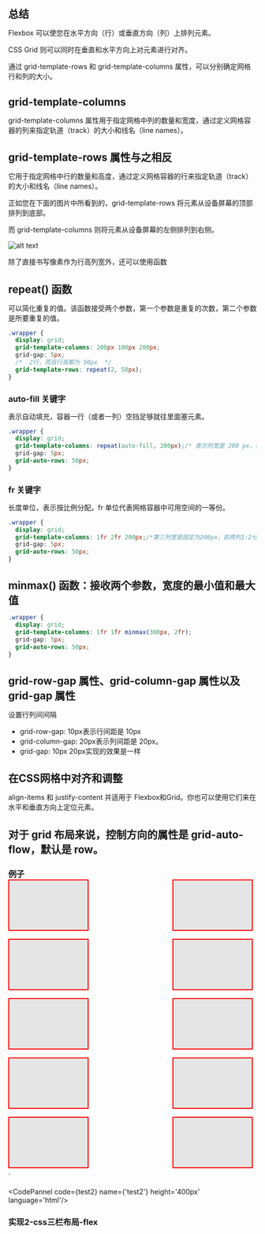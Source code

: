 
## 总结
Flexbox 可以使您在水平方向（行）或垂直方向（列）上排列元素。

CSS Grid 则可以同时在垂直和水平方向上对元素进行对齐。

通过 grid-template-rows 和 grid-template-columns 属性，可以分别确定网格行和列的大小。

## grid-template-columns
grid-template-columns 属性用于指定网格中列的数量和宽度，通过定义网格容器的列来指定轨道（track）的大小和线名（line names）。


## grid-template-rows 属性与之相反
它用于指定网格中行的数量和高度，通过定义网格容器的行来指定轨道（track）的大小和线名（line names）。

正如您在下面的图片中所看到的，grid-template-rows 将元素从设备屏幕的顶部排列到底部。

而 grid-template-columns 则将元素从设备屏幕的左侧排列到右侧。

![alt text](imgs/grid1.png)


除了直接书写像素作为行高列宽外，还可以使用函数

## repeat() 函数
可以简化重复的值。该函数接受两个参数，第一个参数是重复的次数，第二个参数是所要重复的值。
```css
.wrapper {
  display: grid;
  grid-template-columns: 200px 100px 200px;
  grid-gap: 5px;
  /*  2行，而且行高都为 50px  */
  grid-template-rows: repeat(2, 50px);
}
```

### auto-fill 关键字
表示自动填充，容器一行（或者一列）空挡足够就往里面塞元素。
```css
.wrapper {
  display: grid;
  grid-template-columns: repeat(auto-fill, 200px);/* 表示列宽是 200 px，但列的数量是不固定的，只要浏览器能够容纳得下，就可以放置元素 */
  grid-gap: 5px;
  grid-auto-rows: 50px;
}
```

### fr 关键字
长度单位，表示按比例分配。fr 单位代表网格容器中可用空间的一等份。
```css
.wrapper {
  display: grid;
  grid-template-columns: 1fr 2fr 200px;/*第三列宽是固定为200px，前两列1:2分配*/
  grid-gap: 5px;
  grid-auto-rows: 50px;
}
```

## minmax() 函数：接收两个参数，宽度的最小值和最大值
```css
.wrapper {
  display: grid;
  grid-template-columns: 1fr 1fr minmax(300px, 2fr);
  grid-gap: 5px;
  grid-auto-rows: 50px;
}
```

## grid-row-gap 属性、grid-column-gap 属性以及 grid-gap 属性
设置行列间间隔
* grid-row-gap: 10px表示行间距是 10px
* grid-column-gap: 20px表示列间距是 20px。
* grid-gap: 10px 20px实现的效果是一样


## 在CSS网格中对齐和调整
align-items 和 justify-content 并适用于 Flexbox和Grid。你也可以使用它们来在水平和垂直方向上定位元素。

## 对于 grid 布局来说，控制方向的属性是 grid-auto-flow，默认是 row。


### 例子
<!DOCTYPE html>
<html lang="en">

<head>
    <meta charset="UTF-8">
    <meta http-equiv="X-UA-Compatible" content="IE=edge">
    <meta name="viewport" content="width=device-width,initial-scale=1.0">
    <title>三栏布局</title>
    <style>
      .wrapper {
        margin: 60px;
        display: grid;
        grid-gap: 20px; /*行列间距*/
        
        grid-template-rows: 100px 200px; /*  定义行 声明每一行的高度  */
        grid-template-columns: repeat(3, 200px); /*定义列  声明每一列列的宽度  */
      }
      .one {
        background: #19CAAD;
      }
      .two { 
        background: #8CC7B5;
      }
      .three {
        background: #D1BA74;
      }
      .four {
        background: #BEE7E9;
      }
      .five {
        background: #E6CEAC;
      }
      .six {
        background: #ECAD9E;
      }
      .item {
        text-align: center;
        font-size: 200%;
        color: #fff;
      }
    </style>
</head>

<body>
  <div class="wrapper">
    <div class="one item">One</div>
    <div class="two item">Two</div>
    <div class="three item">Three</div>
    <div class="four item">Four</div>
    <div class="five item">Five</div>
    <div class="six item">Six</div>
  </div>
</body>

</html>
`

<CodePannel code={test1} name={'test1'} height='400px' language='html'/>

## css三栏布局
01-实现1-grid-template-rows

<!DOCTYPE html>
<html lang="en">

<head>
    <meta charset="UTF-8">
    <meta http-equiv="X-UA-Compatible" content="IE=edge">
    <meta name="viewport" content="width=device-width,initial-scale=1.0">
    <title>三栏布局</title>
    <style>
        * {
            margin: 0;
            padding: 0;
        }
        /* 法一 */
        .box {
            display: grid;
            grid-template-columns: repeat(auto-fit, calc((100% - 16px) / 3));
            /* 这里重复多少次是一个变量，要显示的数length/3 */
            grid-template-rows: repeat(4, 100px); 
            /* grid-row-gap: 8px;
            grid-gap: 8px; */
            gap: 8px;
            width: 100%;
        }
        .test {
            border: 2px solid blue;
            background-color: #e5e5e5;
        }
    </style>
</head>

<body>
    <div class="box">
        <div class="test"></div>
        <div class="test"></div>
        <div class="test"></div>
        <div class="test"></div>
        <div class="test"></div>
        <div class="test"></div>
        <div class="test"></div>
        <div class="test"></div>
        <div class="test"></div>
        <div class="test"></div>
    </div>
</body>

</html>
`

<CodePannel code={test2} name={'test2'} height='400px' language='html'/>


### 实现2-css三栏布局-flex
<!DOCTYPE html>
<html lang="en">

<head>
    <meta charset="UTF-8">
    <meta http-equiv="X-UA-Compatible" content="IE=edge">
    <meta name="viewport" content="width=device-width,initial-scale=1.0">
    <title>三栏布局</title>
    <style>
        * {
            margin: 0;
            padding: 0;
        }

        .test {
            border: 2px solid blue;
            background-color: #e5e5e5;
        }

        .box {
            width: 100%;
            display: flex;
            flex-wrap: wrap;
            justify-content: space-between;
        }

        .test {
            border: 2px solid red;
            height: 100px;
            width: calc((100% - 28px) / 3);
            margin-bottom: 8px;
        }
    </style>
</head>

<body>
    <div class="box">
        <div class="test"></div>
        <div class="test"></div>
        <div class="test"></div>
        <div class="test"></div>
        <div class="test"></div>
        <div class="test"></div>
        <div class="test"></div>
        <div class="test"></div>
        <div class="test"></div>
        <div class="test"></div>

    </div>
</body>

</html>
`

<CodePannel code={test3} name={'test3'} height='400px' language='html'/>

## 实现3-css三栏布局-nth-child
<!DOCTYPE html>
<html lang="en">

<head>
    <meta charset="UTF-8">
    <meta http-equiv="X-UA-Compatible" content="IE=edge">
    <meta name="viewport" content="width=device-width,initial-scale=1.0">
    <title>三栏布局</title>
    <style>
        * {
            margin: 0;
            padding: 0;
        }

        .box {
            width: 100%;
        }

        .test {
            border: 2px solid red;
            height: 100px;
            width: calc((100% - 28px) / 3);
            margin-bottom: 8px;
            margin-right: 8px;
            float: left;
        }

        .box>div:nth-child(3n){
            margin-right: 0px ;
        }
    </style>
</head>

<body>
    <div class="box">
        <div class="test"></div>
        <div class="test"></div>
        <div class="test"></div>
        <div class="test"></div>
        <div class="test"></div>
        <div class="test"></div>
        <div class="test"></div>
        <div class="test"></div>
        <div class="test"></div>
        <div class="test"></div>
    </div>
</body>

</html>
`

<CodePannel code={test4} name={'test4'} height='400px' language='html'/>